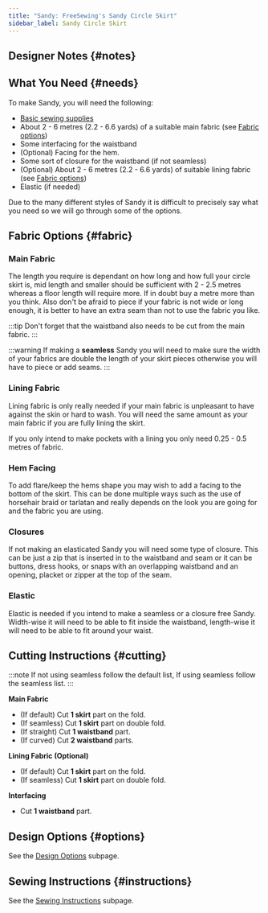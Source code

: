 ```yaml
---
title: "Sandy: FreeSewing's Sandy Circle Skirt"
sidebar_label: Sandy Circle Skirt
---
```



<DocusaurusDoc>
  <DesignInfo design="sandy" noDocsLink />
</DocusaurusDoc>

## Designer Notes {#notes}

<Notes />

## What You Need {#needs}

To make Sandy, you will need the following:

- [Basic sewing supplies](/docs/sewing/basic-sewing-supplies)
- About 2 - 6 metres (2.2 - 6.6 yards) of a suitable main fabric (see [Fabric
  options](#fabric))
- Some interfacing for the waistband
- (Optional) Facing for the hem.
- Some sort of closure for the waistband (if not seamless)
- (Optional) About 2 - 6 metres (2.2 - 6.6 yards) of suitable lining fabric
  (see [Fabric options](/#fabric))
- Elastic (if needed)

Due to the many different styles of Sandy it is difficult to precisely say what
you need so we will go through some of the options.

## Fabric Options {#fabric}

### Main Fabric

The length you require is dependant on how long and how full your circle skirt
is, mid length and smaller should be sufficient with 2 - 2.5 metres whereas a
floor length will require more. If in doubt buy a metre more than you think.
Also don't be afraid to piece if your fabric is not wide or long enough, it is
better to have an extra seam than not to use the fabric you like.

:::tip
Don't forget that the waistband also needs to be cut from the main fabric.
:::

:::warning
If making a **seamless** Sandy you will need to make sure the width of your
fabrics are double the length of your skirt pieces otherwise you will have to
piece or add seams.
:::

### Lining Fabric

Lining fabric is only really needed if your main fabric is unpleasant to have
against the skin or hard to wash. You will need the same amount as your main
fabric if you are fully lining the skirt.

If you only intend to make pockets with a lining you only need 0.25 - 0.5
metres of fabric.

### Hem Facing

To add flare/keep the hems shape you may wish to add a facing to the bottom of
the skirt. This can be done multiple ways such as the use of horsehair braid or
tarlatan and really depends on the look you are going for and the fabric you
are using.

### Closures

If not making an elasticated Sandy you will need some type of closure.
This can be just a zip that is inserted in to the waistband and seam or it can
be buttons, dress hooks, or snaps with an overlapping waistband and an opening,
placket or zipper at the top of the seam.

### Elastic

Elastic is needed if you intend to make a seamless or a closure free Sandy.
Width-wise it will need to be able to fit inside the waistband, length-wise it
will need to be able to fit around your waist.

## Cutting Instructions {#cutting}

:::note
If not using seamless follow the default list, If using seamless follow the
seamless list.
:::

**Main Fabric**

- (If default) Cut **1 skirt** part on the fold.
- (If seamless) Cut **1 skirt** part on double fold.
- (If straight) Cut **1 waistband** part.
- (If curved) Cut **2 waistband** parts.

**Lining Fabric (Optional)**

- (If default) Cut **1 skirt** part on the fold.
- (If seamless) Cut **1 skirt** part on double fold.

**Interfacing**

- Cut **1 waistband** part.

## Design Options {#options}

<MiniTip>See the [Design Options](/docs/designs/sandy/options/) subpage.</MiniTip>

## Sewing Instructions {#instructions}

<MiniTip>See the [Sewing Instructions](/docs/designs/sandy/instructions/) subpage.</MiniTip>
